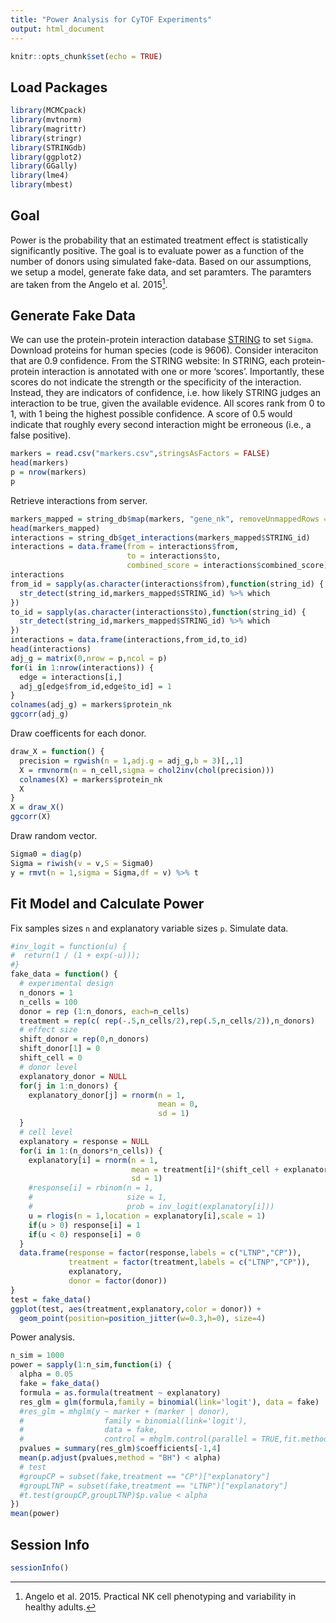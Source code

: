 ```yaml
---
title: "Power Analysis for CyTOF Experiments"
output: html_document
---
```


```r
knitr::opts_chunk$set(echo = TRUE)
```

## Load Packages

```r
library(MCMCpack)
library(mvtnorm)
library(magrittr)
library(stringr)
library(STRINGdb)
library(ggplot2)
library(GGally)
library(lme4)
library(mbest)
```

## Goal

Power is the probability that an estimated treatment effect is statistically significantly positive. The goal is to evaluate power as a function of the number of donors using simulated fake-data. Based on our assumptions, we setup a model, generate fake data, and set paramters. The paramters are taken from the Angelo et al. 2015[^1].

## Generate Fake Data

We can use the protein-protein interaction database [STRING](http://string-db.org/) to set ``Sigma``. Download proteins for human species (code is 9606). Consider interaciton that are 0.9 confidence. From the STRING website: In STRING, each protein-protein interaction is annotated with one or more 'scores'. Importantly, these scores do not indicate the strength or the specificity of the interaction. Instead, they are indicators of confidence, i.e. how likely STRING judges an interaction to be true, given the available evidence. All scores rank from 0 to 1, with 1 being the highest possible confidence. A score of 0.5 would indicate that roughly every second interaction might be erroneous (i.e., a false positive).

```r
markers = read.csv("markers.csv",stringsAsFactors = FALSE)
head(markers)
p = nrow(markers)
p
```

Retrieve interactions from server.

```r
markers_mapped = string_db$map(markers, "gene_nk", removeUnmappedRows = FALSE)
head(markers_mapped)
interactions = string_db$get_interactions(markers_mapped$STRING_id)
interactions = data.frame(from = interactions$from,
                          to = interactions$to,
                          combined_score = interactions$combined_score)
interactions
from_id = sapply(as.character(interactions$from),function(string_id) {
  str_detect(string_id,markers_mapped$STRING_id) %>% which
})
to_id = sapply(as.character(interactions$to),function(string_id) {
  str_detect(string_id,markers_mapped$STRING_id) %>% which
})
interactions = data.frame(interactions,from_id,to_id)
head(interactions)
adj_g = matrix(0,nrow = p,ncol = p)
for(i in 1:nrow(interactions)) {
  edge = interactions[i,]
  adj_g[edge$from_id,edge$to_id] = 1
}
colnames(adj_g) = markers$protein_nk
ggcorr(adj_g)
```

Draw coefficents for each donor.

```r
draw_X = function() {
  precision = rgwish(n = 1,adj.g = adj_g,b = 3)[,,1]
  X = rmvnorm(n = n_cell,sigma = chol2inv(chol(precision)))
  colnames(X) = markers$protein_nk
  X
}
X = draw_X()
ggcorr(X)
```

Draw random vector.

```r
Sigma0 = diag(p)
Sigma = riwish(v = v,S = Sigma0)
y = rmvt(n = 1,sigma = Sigma,df = v) %>% t
```

## Fit Model and Calculate Power

Fix samples sizes ``n`` and explanatory variable sizes ``p``. Simulate data.

```r
#inv_logit = function(u) {
#  return(1 / (1 + exp(-u)));
#}
fake_data = function() {
  # experimental design
  n_donors = 1
  n_cells = 100
  donor = rep (1:n_donors, each=n_cells)
  treatment = rep(c( rep(-.5,n_cells/2),rep(.5,n_cells/2)),n_donors)
  # effect size
  shift_donor = rep(0,n_donors)
  shift_donor[1] = 0
  shift_cell = 0
  # donor level
  explanatory_donor = NULL
  for(j in 1:n_donors) {
    explanatory_donor[j] = rnorm(n = 1,
                                 mean = 0,
                                 sd = 1)
  }
  # cell level
  explanatory = response = NULL
  for(i in 1:(n_donors*n_cells)) {
    explanatory[i] = rnorm(n = 1,
                           mean = treatment[i]*(shift_cell + explanatory_donor[donor[i]]*shift_donor[donor[i]]),
                           sd = 1)
    #response[i] = rbinom(n = 1,
    #                     size = 1, 
    #                     prob = inv_logit(explanatory[i]))
    u = rlogis(n = 1,location = explanatory[i],scale = 1)
    if(u > 0) response[i] = 1
    if(u < 0) response[i] = 0
  }
  data.frame(response = factor(response,labels = c("LTNP","CP")),
             treatment = factor(treatment,labels = c("LTNP","CP")),
             explanatory,
             donor = factor(donor))
}
test = fake_data()
ggplot(test, aes(treatment,explanatory,color = donor)) + 
  geom_point(position=position_jitter(w=0.3,h=0), size=4)
```

Power analysis.

```r
n_sim = 1000
power = sapply(1:n_sim,function(i) {
  alpha = 0.05
  fake = fake_data()
  formula = as.formula(treatment ~ explanatory)
  res_glm = glm(formula,family = binomial(link='logit'), data = fake)
  #res_glm = mhglm(y ~ marker + (marker | donor),
  #                  family = binomial(link='logit'),
  #                  data = fake,
  #                  control = mhglm.control(parallel = TRUE,fit.method = 'firthglm.fit'))
  pvalues = summary(res_glm)$coefficients[-1,4]
  mean(p.adjust(pvalues,method = "BH") < alpha)
  # test
  #groupCP = subset(fake,treatment == "CP")["explanatory"]
  #groupLTNP = subset(fake,treatment == "LTNP")["explanatory"]
  #t.test(groupCP,groupLTNP)$p.value < alpha
})
mean(power)
```

## Session Info

```r
sessionInfo()
```

[^1]: Angelo et al. 2015. Practical NK cell phenotyping and variability in healthy adults.
